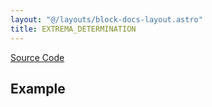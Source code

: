 ```yaml
---
layout: "@/layouts/block-docs-layout.astro"
title: EXTREMA_DETERMINATION
---
```



<PythonDocsDisplay docstring={docstring} />

[Source Code](https://github.com/flojoy-ai/blocks/blob/main/blocks/TRANSFORMERS/IMAGE_PROCESSING/EXTREMA_DETERMINATION/EXTREMA_DETERMINATION.py)

## Example
